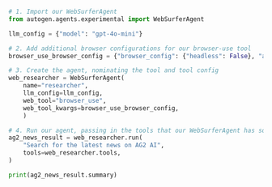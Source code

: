 ```python
# 1. Import our WebSurferAgent
from autogen.agents.experimental import WebSurferAgent

llm_config = {"model": "gpt-4o-mini"}

# 2. Add additional browser configurations for our browser-use tool
browser_use_browser_config = {"browser_config": {"headless": False}, "agent_kwargs": {"generate_gif": True}}

# 3. Create the agent, nominating the tool and tool config
web_researcher = WebSurferAgent(
    name="researcher",
    llm_config=llm_config,
    web_tool="browser_use",
    web_tool_kwargs=browser_use_browser_config,
    )

# 4. Run our agent, passing in the tools that our WebSurferAgent has so they can be executed
ag2_news_result = web_researcher.run(
    "Search for the latest news on AG2 AI",
    tools=web_researcher.tools,
)

print(ag2_news_result.summary)
```
